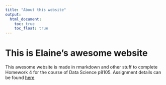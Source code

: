 ```yaml
---
title: "About this website"
output: 
  html_document:
    toc: true
    toc_float: true
---
```


# This is Elaine's awesome website

This awesome website is made in rmarkdown and other stuff to complete Homework 4 for the course of Data Science p8105. Assignment details can be found [here](https://p8105.com/homework_4.html)

